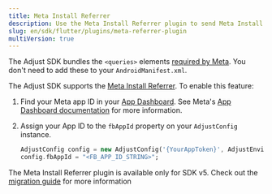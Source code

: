 ```yaml
---
title: Meta Install Referrer
description: Use the Meta Install Referrer plugin to send Meta Install Referrer information to Adjust.
slug: en/sdk/flutter/plugins/meta-referrer-plugin
multiVersion: true
---
```


<SdkVersion version="v5">

<Callout type="note">

The Adjust SDK bundles the `<queries>` elements [required by Meta](https://developers.facebook.com/docs/app-ads/meta-install-referrer#step-1--add-the-meta-apps). You don't need to add these to your `AndroidManifest.xml`.

</Callout>

The Adjust SDK supports the [Meta Install Referrer](https://developers.facebook.com/docs/app-ads/meta-install-referrer). To enable this feature:

1. Find your Meta app ID in your [App Dashboard](https://developers.facebook.com/apps). See Meta's [App Dashboard documentation](https://developers.facebook.com/docs/development/create-an-app/app-dashboard) for more information.
2. Assign your App ID to the `fbAppId` property on your `AdjustConfig` instance.

   ```dart
   AdjustConfig config = new AdjustConfig('{YourAppToken}', AdjustEnvironment.sandbox);
   config.fbAppId = "<FB_APP_ID_STRING>";
   ```

</SdkVersion>

<SdkVersion version="v4">

The Meta Install Referrer plugin is available only for SDK v5. Check out the [migration guide](/en/sdk/flutter/migration/v4-to-v5) for more information

</SdkVersion>
